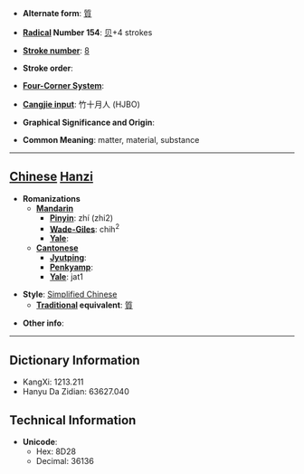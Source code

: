 * '''Alternate form''': [[質]]

* '''[[Wiktionary:Chinese radical index| Radical]] Number 154''': [[Wiktionary:Chinese radical index 贝|贝]]+4 strokes

* '''[[Wiktionary:Chinese total strokes index|Stroke number]]''': [[Wiktionary:Chinese total strokes index 8|8]]

* '''Stroke order''': 

* '''[[Wiktionary:Chinese four corner index|Four-Corner System]]''': 

* '''[[Wiktionary:Chinese Cangjie index|Cangjie input]]''': 竹十月人 (HJBO)

* '''Graphical Significance and Origin''': 

* '''Common Meaning''': matter, material, substance

----

== [[Chinese]] [[Hanzi]] ==

* '''Romanizations'''
** '''[[Mandarin]]'''
*** '''[[Pinyin]]''': zhí (zhi2)
*** '''[[Wade-Giles]]''': chih<sup>2</sup>
*** '''[[Yale]]''': 
** '''[[Cantonese]]'''
*** '''[[Jyutping]]''':
*** '''[[Penkyamp]]''': 
*** '''[[Yale]]''': jat1

* '''Style''': [[Simplified Chinese]] 
** '''[[Traditional Chinese|Traditional]] equivalent''': [[質]]

* '''Other info''': 

----

== Dictionary Information ==

* KangXi: 1213.211
* Hanyu Da Zidian: 63627.040

== Technical Information ==

* '''Unicode''':
** Hex: 8D28
** Decimal: 36136